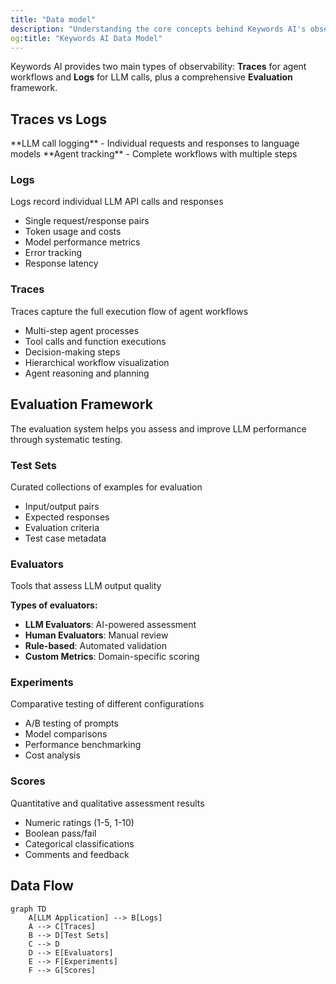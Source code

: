 ```yaml
---
title: "Data model"
description: "Understanding the core concepts behind Keywords AI's observability features"
og:title: "Keywords AI Data Model"
---
```


Keywords AI provides two main types of observability: **Traces** for agent workflows and **Logs** for LLM calls, plus a comprehensive **Evaluation** framework.

## Traces vs Logs

<CardGroup cols={2}>
<Card title="Logs" icon="file">
  **LLM call logging** - Individual requests and responses to language models
</Card>
<Card title="Traces" icon="route">
  **Agent tracking** - Complete workflows with multiple steps
</Card>
</CardGroup>

### Logs
<Info>
Logs record individual LLM API calls and responses
</Info>

- Single request/response pairs
- Token usage and costs
- Model performance metrics
- Error tracking
- Response latency

### Traces
<Info>
Traces capture the full execution flow of agent workflows
</Info>

- Multi-step agent processes
- Tool calls and function executions
- Decision-making steps
- Hierarchical workflow visualization
- Agent reasoning and planning

## Evaluation Framework

The evaluation system helps you assess and improve LLM performance through systematic testing.

### Test Sets
<Tip>
Curated collections of examples for evaluation
</Tip>

- Input/output pairs
- Expected responses
- Evaluation criteria
- Test case metadata

### Evaluators
<Tip>
Tools that assess LLM output quality
</Tip>

**Types of evaluators:**
- **LLM Evaluators**: AI-powered assessment
- **Human Evaluators**: Manual review
- **Rule-based**: Automated validation
- **Custom Metrics**: Domain-specific scoring

### Experiments
<Tip>
Comparative testing of different configurations
</Tip>

- A/B testing of prompts
- Model comparisons
- Performance benchmarking
- Cost analysis

### Scores
<Tip>
Quantitative and qualitative assessment results
</Tip>

- Numeric ratings (1-5, 1-10)
- Boolean pass/fail
- Categorical classifications
- Comments and feedback

## Data Flow

```mermaid
graph TD
    A[LLM Application] --> B[Logs]
    A --> C[Traces]
    B --> D[Test Sets]
    C --> D
    D --> E[Evaluators]
    E --> F[Experiments]
    F --> G[Scores]
```